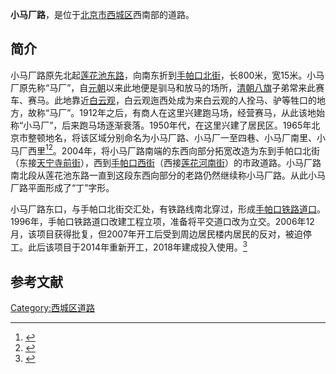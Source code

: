 {{Infobox China Road
|路牌类型 = Beijing
|道路方向 = WE
|中文道路名称 = 小马厂路
|道路名称拼音 = XIAOMACHANG LU
|图片 = Xiaomachang Road west of Shoupakou (20171028154820).jpg
|图片说明 = 拍摄自手帕口铁路道口西侧
|道路属性 = 
|道路总长度 = 
|车速限制 = 
|行车线数量 = 
|所在地区 = [[北京市|北京市]][[西城区|西城区]]
|起点 =[[手帕口北街|手帕口北街]]
|终点 =[[手帕口西街|手帕口西街]]
|路段主要建筑 =
}}

'''小马厂路'''，是位于[[北京市|北京市]][[西城区|西城区]]西南部的道路。

==简介==
小马厂路原先北起[[莲花池东路|莲花池东路]]，向南东折到[[手帕口北街|手帕口北街]]，长800米，宽15米。小马厂原先称“马厂”，自[[元朝|元朝]]以来此地便是驯马和放马的场所，[[清朝|清朝]][[八旗|八旗]]子弟常来此赛车、赛马。此地靠近[[白云观|白云观]]，白云观迤西处成为来白云观的人拴马、驴等牲口的地方，故称“马厂”。1912年之后，有商人在这里兴建跑马场，经营赛马，从此该地始称“小马厂”，后来跑马场逐渐衰落。1950年代，在这里兴建了居民区。1965年北京市整顿地名，将该区域分别命名为小马厂路、小马厂一至四巷、小马厂南里、小马厂西里<ref>{{Cite web  |url =http://www.bjdclib.com/subdb/laneculture/lane/200907/t20090722_12160.html  |title =小马厂路  |author =  |date =2009-07-22  |publisher =东华流韵  |language =  |accessdate =  |quote =  |archive-date =2017-02-02  |archive-url =https://web.archive.org/web/20170202012500/http://www.bjdclib.com/subdb/laneculture/lane/200907/t20090722_12160.html  |dead-url =no  }}</ref><ref name=ma>{{Cite web|url =http://bjrb.bjd.com.cn/html/2014-03/04/content_157347.htm|title =马与胡同不了情|author =朱小平|date =2014-03-04|publisher =北京日报|language =|accessdate =|quote =|deadurl =yes|archiveurl =https://web.archive.org/web/20170202020255/http://bjrb.bjd.com.cn/html/2014-03/04/content_157347.htm|archivedate =2017-02-02}}</ref>。2004年，将小马厂路南端的东西向部分拓宽改造为东到手帕口北街（东接[[天宁寺前街|天宁寺前街]]），西到[[手帕口西街|手帕口西街]]（西接[[莲花河南街|莲花河南街]]）的市政道路。小马厂路南北段从莲花池东路一直到这段东西向部分的老路仍然继续称小马厂路。从此小马厂路平面形成了“丁”字形。

小马厂路东口，与手帕口北街交汇处，有铁路线南北穿过，形成[[手帕口铁路道口|手帕口铁路道口]]。1996年，手帕口铁路道口改建工程立项，准备将平交道口改为立交。2006年12月，该项目获得批复，但2007年开工后受到周边居民楼内居民的反对，被迫停工。此后该项目于2014年重新开工，2018年建成投入使用。<ref>{{cite news|url=http://news.ifeng.com/a/20180616/58754077_0.shtml|title=手帕口“平改立”昨晚通车|work=北京晚报|date=2018-06-16|accessdate=2018-06-16|author=张骜, 赵莹莹|archive-date=2018-06-16|archive-url=https://web.archive.org/web/20180616153849/http://news.ifeng.com/a/20180616/58754077_0.shtml|dead-url=no}}</ref>

==参考文献==
{{reflist}}

[[Category:西城区道路|Category:西城区道路]]